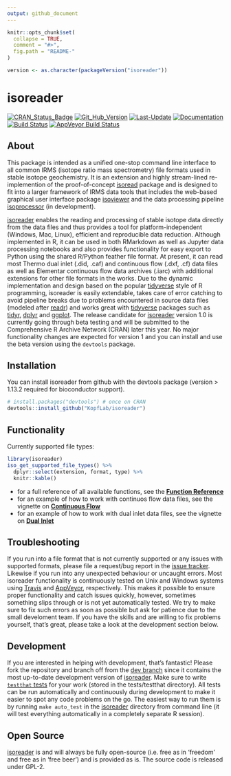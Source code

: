 ```yaml
---
output: github_document
---
```


<!-- README.md is generated from README.Rmd. Please edit that file -->

```r
knitr::opts_chunk$set(
  collapse = TRUE,
  comment = "#>",
  fig.path = "README-"
)

version <- as.character(packageVersion("isoreader"))
```

# isoreader

[![CRAN_Status_Badge](http://www.r-pkg.org/badges/version/isoreader)](https://cran.r-project.org/package=isoreader)
[![Git_Hub_Version](https://img.shields.io/badge/GitHub-`r version`-orange.svg?style=flat-square)](/commits)
[![Last-Update](https://img.shields.io/badge/updated-`r gsub('-', '--', Sys.Date())`-yellowgreen.svg)](/commits)
[![Documentation](https://img.shields.io/badge/docs-online-green.svg)](https://kopflab.github.io/isoreader/)
[![Build Status](https://travis-ci.org/KopfLab/isoreader.svg?branch=master)](https://travis-ci.org/KopfLab/isoreader)
[![AppVeyor Build Status](https://ci.appveyor.com/api/projects/status/github/KopfLab/isoreader?branch=master&svg=true)](https://ci.appveyor.com/project/KopfLab/isoreader)

## About

This package is intended as a unified one-stop command line interface to all common IRMS (isotope ratio mass spectrometry) file formats used in stable isotope geochemistry. It is an extension and highly stream-lined re-implemention of the proof-of-concept [isoread](https://github.com/sebkopf/isoread) package and is designed to fit into a larger framework of IRMS data tools that includes the web-based graphical user interface package [isoviewer](https://github.com/KopfLab/isoviewer) and the data processing pipeline [isoprocessor](https://github.com/KopfLab/isoprocessor) (in development).

[isoreader](https://kopflab.github.io/isoreader/) enables the reading and processing of stable isotope data directly from the data files and thus provides a tool for platform-independent (Windows, Mac, Linux), efficient and reproducible data reduction. Although implemented in R, it can be used in both RMarkdown as well as Jupyter data processing notebooks and also provides functionality for easy export to Python using the shared R/Python feather file format. At present, it can read most Thermo dual inlet (.did, .caf) and continuous flow (.dxf, .cf) data files as well as Elementar continuous flow data archives (.iarc) with additional extensions for other file formats in the works. Due to the dynamic implementation and design based on the popular [tidyverse](https://www.tidyverse.org/) style of R programming, isoreader is easily extendable, takes care of error catching to avoid pipeline breaks due to problems encountered in source data files (modeled after  [readr](https://readr.tidyverse.org/)) and works great with [tidyverse](https://www.tidyverse.org/) packages such as [tidyr](https://tidyr.tidyverse.org/), [dplyr](https://dplyr.tidyverse.org/) and [ggplot](https://ggplot2.tidyverse.org/). The release candidate for [isoreader](http://www.github.com/KopfLab/isoreader) version 1.0 is currently going through beta testing and will be submitted to the Comprehensive R Archive Network (CRAN) later this year. No major functionality changes are expected for version 1 and you can install and use the beta version using the `devtools` package.

## Installation

You can install isoreader from github with the devtools package (version > 1.13.2 required for bioconductor support).

```r
# install.packages("devtools") # once on CRAN
devtools::install_github("KopfLab/isoreader")
```

## Functionality

Currently supported file types:

```r
library(isoreader)
iso_get_supported_file_types() %>% 
  dplyr::select(extension, format, type) %>% 
  knitr::kable()
```

 - for a full reference of all available functions, see the **[Function Reference](https://kopflab.github.io/isoreader/reference/)**
 - for an example of how to work with continuos flow data files, see the vignette on **[Continuous Flow](https://kopflab.github.io/isoreader/articles/continuous_flow.html)** 
 - for an example of how to work with dual inlet data files, see the vignette on **[Dual Inlet](https://kopflab.github.io/isoreader/articles/dual_inlet.html)**

## Troubleshooting

If you run into a file format that is not currently supported or any issues with supported formats, please file a request/bug report in the [issue tracker](https://github.com/kopflab/isoreader/issues). Likewise if you run into any unexpected behaviour or uncaught errors. Most isoreader functionality is continuously tested on Unix and Windows systems using [Travis](https://travis-ci.org/) and [AppVeyor](https://ci.appveyor.com/), respectively. This makes it possible to ensure proper functionality and catch issues quickly, however, sometimes something slips through or is not yet automatically tested. We try to make sure to fix such errors as soon as possible but ask for patience due to the small develoment team. If you have the skills and are willing to fix problems yourself, that's great, please take a look at the development section below.

## Development

If you are interested in helping with development, that's fantastic! Please fork the repository and branch off from the [dev branch](https://github.com/KopfLab/isoreader/tree/dev) since it contains the most up-to-date development version of [isoreader](https://kopflab.github.io/isoreader/). Make sure to write [```testthat``` tests](http://r-pkgs.had.co.nz/tests.html) for your work (stored in the tests/testthat directory). All tests can be run automatically and continuously during development to make it easier to spot any code problems on the go. The easiest way to run them is by running ```make auto_test``` in the [isoreader](https://kopflab.github.io/isoreader/) directory from command line (it will test everything automatically in a completely separate R session).

## Open Source

[isoreader](https://kopflab.github.io/isoreader/) is and will always be fully open-source (i.e. free as in 'freedom' and free as in 'free beer') and is provided as is. The source code is released under GPL-2.
